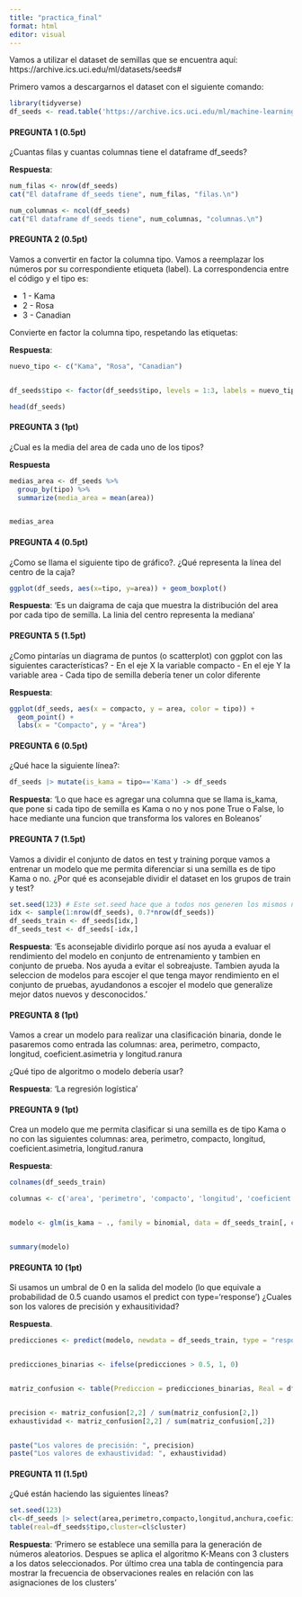---
title: "practica_final"
format: html
editor: visual
---

Vamos a utilizar el dataset de semillas que se encuentra aquí: https://archive.ics.uci.edu/ml/datasets/seeds#

Primero vamos a descargarnos el dataset con el siguiente comando:

```{r}
library(tidyverse)
df_seeds <- read.table('https://archive.ics.uci.edu/ml/machine-learning-databases/00236/seeds_dataset.txt', col.names =c('area','perimetro','compacto','longitud','anchura','coeficient.asimetria','longitud.ranura','tipo'))
```

#### PREGUNTA 1 (0.5pt)

¿Cuantas filas y cuantas columnas tiene el dataframe df_seeds?

**Respuesta**:

```{r}
num_filas <- nrow(df_seeds)
cat("El dataframe df_seeds tiene", num_filas, "filas.\n")

num_columnas <- ncol(df_seeds)
cat("El dataframe df_seeds tiene", num_columnas, "columnas.\n")
```

#### PREGUNTA 2 (0.5pt)

Vamos a convertir en factor la columna tipo. Vamos a reemplazar los números por su correspondiente etiqueta (label). La correspondencia entre el código y el tipo es:

-   1 - Kama
-   2 - Rosa
-   3 - Canadian

Convierte en factor la columna tipo, respetando las etiquetas:

**Respuesta**:

```{r}
nuevo_tipo <- c("Kama", "Rosa", "Canadian")


df_seeds$tipo <- factor(df_seeds$tipo, levels = 1:3, labels = nuevo_tipo)

head(df_seeds)
```

#### PREGUNTA 3 (1pt)

¿Cual es la media del area de cada uno de los tipos?

**Respuesta**

```{r}
medias_area <- df_seeds %>%
  group_by(tipo) %>%
  summarize(media_area = mean(area))


medias_area
```

#### PREGUNTA 4 (0.5pt)

¿Como se llama el siguiente tipo de gráfico?. ¿Qué representa la línea del centro de la caja?

```{r}
ggplot(df_seeds, aes(x=tipo, y=area)) + geom_boxplot()
```

**Respuesta**: 'Es un daigrama de caja que muestra la distribución del area por cada tipo de semilla. La linia del centro representa la mediana'

#### PREGUNTA 5 (1.5pt)

¿Como pintarías un diagrama de puntos (o scatterplot) con ggplot con las siguientes características? - En el eje X la variable compacto - En el eje Y la variable area - Cada tipo de semilla debería tener un color diferente

**Respuesta**:

```{r}
ggplot(df_seeds, aes(x = compacto, y = area, color = tipo)) +
  geom_point() +
  labs(x = "Compacto", y = "Área")
```

#### PREGUNTA 6 (0.5pt)

¿Qué hace la siguiente línea?:

```{r}
df_seeds |> mutate(is_kama = tipo=='Kama') -> df_seeds
```

**Respuesta**: 'Lo que hace es agregar una columna que se llama is_kama, que pone si cada tipo de semilla es Kama o no y nos pone True o False, lo hace mediante una funcion que transforma los valores en Boleanos'

#### PREGUNTA 7 (1.5pt)

Vamos a dividir el conjunto de datos en test y training porque vamos a entrenar un modelo que me permita diferenciar si una semilla es de tipo Kama o no. ¿Por qué es aconsejable dividir el dataset en los grupos de train y test?

```{r}
set.seed(123) # Este set.seed hace que a todos nos generen los mismos número aleatorios
idx <- sample(1:nrow(df_seeds), 0.7*nrow(df_seeds))
df_seeds_train <- df_seeds[idx,]
df_seeds_test <- df_seeds[-idx,]
```

**Respuesta**: 'Es aconsejable dividirlo porque así nos ayuda a evaluar el rendimiento del modelo en conjunto de entrenamiento y tambien en conjunto de prueba. Nos ayuda a evitar el sobreajuste. Tambien ayuda la seleccion de modelos para escojer el que tenga mayor rendimiento en el conjunto de pruebas, ayudandonos a escojer el modelo que generalize mejor datos nuevos y desconocidos. '

#### PREGUNTA 8 (1pt)

Vamos a crear un modelo para realizar una clasificación binaria, donde le pasaremos como entrada las columnas: area, perimetro, compacto, longitud, coeficient.asimetria y longitud.ranura

¿Qué tipo de algoritmo o modelo debería usar?

**Respuesta**: 'La regresión logística'

#### PREGUNTA 9 (1pt)

Crea un modelo que me permita clasificar si una semilla es de tipo Kama o no con las siguientes columnas: area, perimetro, compacto, longitud, coeficient.asimetria, longitud.ranura

**Respuesta**:

```{r}
colnames(df_seeds_train)

columnas <- c('area', 'perimetro', 'compacto', 'longitud', 'coeficient.asimetria', 'longitud.ranura')


modelo <- glm(is_kama ~ ., family = binomial, data = df_seeds_train[, c(columnas, 'is_kama')])


summary(modelo)
```

#### PREGUNTA 10 (1pt)

Si usamos un umbral de 0 en la salida del modelo (lo que equivale a probabilidad de 0.5 cuando usamos el predict con type='response') ¿Cuales son los valores de precisión y exhausitividad?

**Respuesta**.

```{r}
predicciones <- predict(modelo, newdata = df_seeds_train, type = "response")


predicciones_binarias <- ifelse(predicciones > 0.5, 1, 0)


matriz_confusion <- table(Prediccion = predicciones_binarias, Real = df_seeds_train$is_kama)


precision <- matriz_confusion[2,2] / sum(matriz_confusion[2,])
exhaustividad <- matriz_confusion[2,2] / sum(matriz_confusion[,2])


paste("Los valores de precisión: ", precision)
paste("Los valores de exhaustividad: ", exhaustividad)
```

#### PREGUNTA 11 (1.5pt)

¿Qué están haciendo las siguientes líneas?

```{r}
set.seed(123)
cl<-df_seeds |> select(area,perimetro,compacto,longitud,anchura,coeficient.asimetria,longitud.ranura) |> kmeans(3)
table(real=df_seeds$tipo,cluster=cl$cluster)
```

**Respuesta**: 'Primero se establece una semilla para la generación de números aleatorios. Despues se aplica el algoritmo K-Means con 3 clusters a los datos seleccionados. Por último crea una tabla de contingencia para mostrar la frecuencia de observaciones reales en relación con las asignaciones de los clusters'
